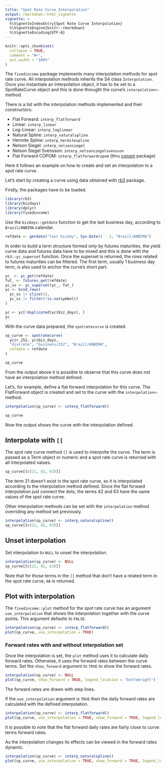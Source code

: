 ```yaml
---
title: "Spot Rate Curve Interpolation"
output: rmarkdown::html_vignette
vignette: >
  %\VignetteIndexEntry{Spot Rate Curve Interpolation}
  %\VignetteEngine{knitr::rmarkdown}
  %\VignetteEncoding{UTF-8}
---
```


```r
knitr::opts_chunk$set(
  collapse = TRUE,
  comment = "#>",
  out.width = "100%"
)
```

The `fixedincome` package implements many interpolation methods for spot rate curve.
All interpolation methods inherits the S4 class `Interpolation`.
Once you instantiate an Interpolation object, it has to be set to a SpotRateCurve object and this
is done throught the curve's `interpolation<-` method.

There is a list with the interpolation methods implemented and their constructors:

- Flat Forward: `interp_flatforward`
- Linear: `interp_linear`
- Log-Linear: `interp_loglinear`
- Natural Spline: `interp_naturalspline`
- Hermite Spline: `interp_hermitespline`
- Nelson Siegel: `interp_nelsonsiegel`
- Nelson Siegel Svensson: `interp_nelsonsiegelsvensson`
- Flat Forward COPOM: `interp_flatforwardcopom`
  (thru [copom](https://github.com/wilsonfreitas/copom) package)

Here it follows an example on how to create and set an interpolation to a spot rate curve.

Let's start by creating a curve using data obtained with [rb3](https://github.com/wilsonfreitas/rb3)
package.

Firstly, the packages have to be loaded.

```r
library(rb3)
library(bizdays)
library(dplyr)
library(fixedincome)
```

Use the `bizdays::getdate` function to get the last business day, according to `Brazil/ANBIMA`
calendar.

```r
refdate <- getdate("last bizday", Sys.Date() - 1, "Brazil/ANBIMA")
```

In order to build a term structure formed only by futures maturities, the yield curve data and
futures data have to be mixed and this is done with the `rb3::yc_superset` function.
Once the superset is returned, the rows related to futures maturities can be filtered.
The first term, usually 1 business day term, is also used to anchor the curve's short part.

```r
yc_ <- yc_get(refdate)
fut_ <- futures_get(refdate)
yc_ss <- yc_superset(yc_, fut_)
yc <- bind_rows(
  yc_ss |> slice(1),
  yc_ss |> filter(!is.na(symbol))
)

yc <- yc[!duplicated(yc$biz_days), ]
yc
```

With the curve data prepared, the `spotratecurve` is created.

```r
sp_curve <- spotratecurve(
  yc$r_252, yc$biz_days,
  "discrete", "business/252", "Brazil/ANBIMA",
  refdate = refdate
)

sp_curve
```

From the output above it is possible to observe that this curve does not have an interpolation
method defined.

Let's, for example, define a flat forward interpolation for this curve.
The FlatForward object is created and set to the curve with the `interpolation<-` method.

```r
interpolation(sp_curve) <- interp_flatforward()

sp_curve
```

Now the output shows the curve with the interpolation defined.

## Interpolate with `[[`

The spot rate curve method `[[` is used to interpolte the curve.
The term is passed as a Term object or numeric and a spot rate curve is returned with all
interpolated values.

```r
sp_curve[[c(21, 42, 63)]]
```

The term 21 doesn't exist in the spot rate curve, so it is interpolated according to
the interpolation method defined.
Since the flat forward interpolation just connect the dots, the terms 42 and 63 have the same values
of the spot rate curve.

Other interpolation methods can be set with the `interpolation` method overriding any method set
previously.

```r
interpolation(sp_curve) <- interp_naturalspline()
sp_curve[[c(21, 42, 63)]]
```

## Unset interpolation

Set interpolation to `NULL` to unset the interpolation.

```r
interpolation(sp_curve) <- NULL
sp_curve[[c(21, 42, 63)]]
```

Note that for those terms in the `[[` method that don't have a related term in the spot rate curve,
`NA` is returned.

## Plot with interpolation

The `fixedincome::plot` method for the spot rate curve has an argument `use_interpolation` that
shows the interpolation together with the curve points.
This argument defaults to `FALSE`.

```r
interpolation(sp_curve) <- interp_flatforward()
plot(sp_curve, use_interpolation = TRUE)
```

### Forward rates with and without interpolation set

Once the interpolation is set, the `plot` method uses it to calculate daily forward rates.
Otherwise, it uses the forward rates between the curve terms.
Set the `show_forward` argument to `TRUE` to show the forward rates.

```r
interpolation(sp_curve) <- NULL
plot(sp_curve, show_forward = TRUE, legend_location = "bottomright")
```

The forward rates are drawn with step lines.

If the `use_interpolation` argument is `TRUE` then the daily forward rates are calculated with
the defined interpolation.

```r
interpolation(sp_curve) <- interp_flatforward()
plot(sp_curve, use_interpolation = TRUE, show_forward = TRUE, legend_location = "bottomright")
```

It is possible to note that the flat forward daily rates are fairly close to curve terms forward
rates.

As the interpolation changes its effects can be viewed in the forward rates dynamic.

```r
interpolation(sp_curve) <- interp_naturalspline()
plot(sp_curve, use_interpolation = TRUE, show_forward = TRUE, legend_location = "bottomright")
```
